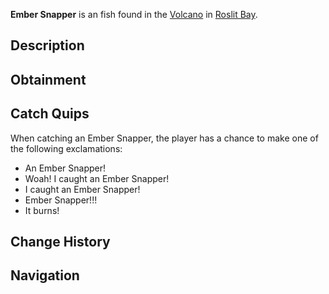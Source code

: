 {{FishInfobox
|image          = Ember Snapper.png
|rarity         = Unusual
|sea            = First Sea
|location       = [[Roslit Volcano]]
|sublocation    = 
|sources        = Fishing Rod, Volcanic Geode
|radar_location = 
|xp             = 120
|weather        = 
|time           = 
|season         = Summer
|bait           = Coal
|base_weight    = 12
|base_value     = 200
|weight_range   = 6
|base_chance    = 50
|base_resil     = 40
}}
'''Ember Snapper''' is an {{Rarity|Unusual}} fish found in the [[Roslit Bay#Roslit Volcano|Volcano]] in [[Roslit Bay]].

== Description ==
{{Description|The Ember Snapper is a lava swimming fish with a resemblance to the salt water 'Red Snapper'. The Ember Snapper is acute in volcanic habitats due to their thick skin and strong dorsal fins.|Bestiary Entry}}

== Obtainment ==
{{Description|Found in volcanic regions.|Bestiary Hint}}
{{Fish Availability|
Roslit Bay/Roslit Volcano
|top_rods      = 
Training Rod\295872.28\476103.38;
Flimsy Rod\244062.35\201072.39;
Rapid Rod\146542.06\132446.46;
Ethereal Prism Rod\144220.18\172495.52;
No-Life Rod\143747.09\143747.09;
Resourceful Rod\116596.87\87731.38;
Leviathan's Fang Rod\143720.53\152473.62;
Fortune Rod\79086.93\105561.38;
Seraphic Rod\141226.52\141226.52;
Trident Rod\139146.14\103880.93;
Challenger's Rod\129217.27\129217.27;
Depthseeker Rod\129050.72\109942.09;
Rod Of The Forgotten Fang\128696.1\128696.1;
Free Spirit Rod\127274.52\103220.66;
Reinforced Rod\125287.09\98166.98;
Avalanche Rod\124750.91\98366.95;
Zeus Rod\119759.67\119759.67;
Verdant Shear Rod\119759.67\119759.67;
Rod Of The Depths\116583.05\116583.05;
Blazebringer Rod\113848.15\113127.68;
Volcanic Rod\109865.4\90895.35;
Rod Of The Exalted One\109643.66\109643.66;
Magma Rod\100272.04\87097.94;
Steady Rod\68546.21\49504.79
|recommended   = Training Rod
}}

== Catch Quips ==
When catching an Ember Snapper, the player has a chance to make one of the following exclamations:
* An Ember Snapper!
* Woah! I caught an Ember Snapper!
* I caught an Ember Snapper!
* Ember Snapper!!!
* It burns!

== Change History ==
{{Change History|{{subst:Current Version}}}}

== Navigation ==
{{Fish Navbox|Roslit Volcano}}